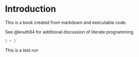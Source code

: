 # Introduction

This is a book created from markdown and executable code.

See @knuth84 for additional discussion of literate programming.

```r
1 + 1
```

This is a test run 